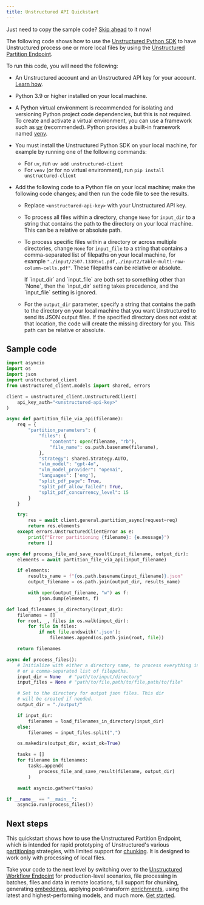 ```yaml
---
title: Unstructured API Quickstart
---
```


<Tip>Just need to copy the sample code? [Skip ahead](#sample-code) to it now!</Tip>

The following code shows how to use the [Unstructured Python SDK](/api-reference/partition/sdk-python) 
to have Unstructured process one or more local files by using 
the [Unstructured Partition Endpoint](/api-reference/partition/overview). 

To run this code, you will need the following:

- An Unstructured account and an Unstructured API key for your account. [Learn how](/api-reference/partition/overview#get-started).
- Python 3.9 or higher installed on your local machine.
- A Python virtual environment is recommended for isolating and versioning Python project code dependencies, but this is not required. 
  To create and activate a virtual environment, you can use a framework such as 
  [uv](https://docs.astral.sh/uv/) (recommended). Python provides a built-in framework named 
  [venv](https://docs.python.org/3/library/venv.html).
- You must install the Unstructured Python SDK on your local machine, for example by running one of the 
  following commands:

  - For `uv`, run `uv add unstructured-client`
  - For `venv` (or for no virtual environment), run `pip install unstructured-client`

- Add the following code to a Python file on your local machine; make the following code changes; and then run the code file to see the results.

  - Replace `<unstructured-api-key>` with your Unstructured API key. 
  - To process all files within a directory, change `None` for `input_dir` to a string that contains the path to the directory on your local machine. This can be a relative or absolute path.
  - To process specific files within a directory or across multiple directories, change `None` for `input_file` to a string that contains 
    a comma-separated list of filepaths on your local machine, for example `"./input/2507.13305v1.pdf,./input2/table-multi-row-column-cells.pdf"`. These filepaths 
    can be relative or absolute.

    <Note>
        If `input_dir` and `input_file` are both set to something other than `None`, then the `input_dir` setting takes precedence, and the `input_file` setting is ignored.
    </Note>

  - For the `output_dir` parameter, specify a string that contains the path to the directory on your local machine that you want Unstructured to send its JSON output files. If the specified directory does not exist at that location,  the code will create the missing directory for you. This path can be relative or absolute.
    
## Sample code

```python Python SDK
import asyncio
import os
import json
import unstructured_client
from unstructured_client.models import shared, errors

client = unstructured_client.UnstructuredClient(
    api_key_auth="<unstructured-api-key>"
)

async def partition_file_via_api(filename):
    req = {
        "partition_parameters": {
            "files": {
                "content": open(filename, "rb"),
                "file_name": os.path.basename(filename),
            },
            "strategy": shared.Strategy.AUTO,
            "vlm_model": "gpt-4o",
            "vlm_model_provider": "openai",
            "languages": ['eng'],
            "split_pdf_page": True, 
            "split_pdf_allow_failed": True,
            "split_pdf_concurrency_level": 15
        }
    }

    try:
        res = await client.general.partition_async(request=req)
        return res.elements
    except errors.UnstructuredClientError as e:
        print(f"Error partitioning {filename}: {e.message}")
        return []

async def process_file_and_save_result(input_filename, output_dir):
    elements = await partition_file_via_api(input_filename)

    if elements:
        results_name = f"{os.path.basename(input_filename)}.json"
        output_filename = os.path.join(output_dir, results_name)

        with open(output_filename, "w") as f:
            json.dump(elements, f)

def load_filenames_in_directory(input_dir):
    filenames = []
    for root, _, files in os.walk(input_dir):
        for file in files:
            if not file.endswith('.json'):
                filenames.append(os.path.join(root, file))

    return filenames

async def process_files():
    # Initialize with either a directory name, to process everything in the dir,
    # or a comma-separated list of filepaths.
    input_dir = None   # "path/to/input/directory"
    input_files = None # "path/to/file,path/to/file,path/to/file"

    # Set to the directory for output json files. This dir 
    # will be created if needed.
    output_dir = "./output/"

    if input_dir:
        filenames = load_filenames_in_directory(input_dir)
    else:
        filenames = input_files.split(",")

    os.makedirs(output_dir, exist_ok=True)

    tasks = []
    for filename in filenames:
        tasks.append(
            process_file_and_save_result(filename, output_dir)
        )

    await asyncio.gather(*tasks)

if __name__ == "__main__":
    asyncio.run(process_files())
```

## Next steps

This quickstart shows how to use the Unstructured Partition Endpoint, which is intended for rapid prototyping of 
Unstructured's various [partitioning](/ui/partitioning) strategies, with limited support for [chunking](/ui/chunking). 
It is designed to work only with processing of local files.

Take your code to the next level by switching over to the [Unstructured Workflow Endpoint](/api-reference/workflow/overview) 
for production-level scenarios, file processing in batches, files and data in remote locations, full support for chunking, 
generating [embeddings](/ui/embeddings), applying post-transform [enrichments](/ui/enriching/overview), 
using the latest and highest-performing models, and much more. 
[Get started](/api-reference/workflow/overview).
